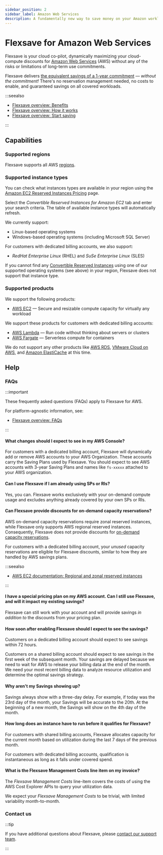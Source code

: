 ```yaml
---
sidebar_position: 2
sidebar_label: Amazon Web Services
description: A fundamentally new way to save money on your Amazon workloads without making long-term commitments
---
```


# Flexsave for Amazon Web Services

Flexsave is your cloud co-pilot, dynamically maximizing your cloud-compute discounts for [Amazon Web Services](https://aws.amazon.com) (AWS) without any of the risks or limitations of long-term use commitments.

Flexsave delivers [the equivalent savings of a 1-year commitment](../index.mdx#how-much-can-i-save) &mdash; _without the commitment!_ There's no reservation management needed, no costs to enable, and guaranteed savings on all covered workloads.

:::seealso

- [Flexsave overview: Benefits](../index.mdx#benefits)
- [Flexsave overview: How it works](../index.mdx#how-it-works)
- [Flexsave overview: Start saving](../index.mdx#start-saving)

:::

## Capabilities

### Supported regions

Flexsave supports all AWS [regions](https://docs.aws.amazon.com/AWSEC2/latest/UserGuide/using-regions-availability-zones.html#concepts-available-regions).

### Supported instance types

You can check what instances types are available in your region using the [Amazon EC2 Reserved Instances Pricing](https://aws.amazon.com/ec2/pricing/reserved-instances/pricing/) page.

Select the _Convertible Reserved Instances for Amazon EC2_ tab and enter your search criteria. The table of available instance types will automatically refresh.

We currently support:

- Linux-based operating systems
- Windows-based operating systems (including Microsoft SQL Server)

For customers with dedicated billing accounts, we also support:

- _RedHat Enterprise Linux_ (RHEL) and _SuSe Enterprise Linux_ (SLES)

If you cannot find any [Convertible Reserved Instances](https://docs.aws.amazon.com/whitepapers/latest/cost-optimization-reservation-models/standard-vs.-convertible-offering-classes.html) using one of our supported operating systems (see above) in your region, Flexsave does not support that instance type.

### Supported products

We support the following products:

- [AWS EC2](https://aws.amazon.com/ec2/) &mdash; Secure and resizable compute capacity for virtually any workload

We support these products for customers with dedicated billing accounts:

- [AWS Lambda](https://aws.amazon.com/lambda/) &mdash; Run code without thinking about servers or clusters
- [AWS Fargate](https://aws.amazon.com/fargate/) &mdash; Serverless compute for containers

We do not support any other products like [AWS RDS](https://aws.amazon.com/rds/), [VMware Cloud on AWS](https://aws.amazon.com/vmware/), and [Amazon ElastiCache](https://aws.amazon.com/elasticache/) at this time.

## Help

### FAQs

:::important

These frequently asked questions (FAQs) apply to Flexsave for AWS.

For platform-agnostic information, see:

- [Flexsave overview: FAQs](../index.mdx#faqs)

:::

#### What changes should I expect to see in my AWS Console?

For customers with a dedicated billing account, Flexsave will dynamically add or remove AWS accounts to your AWS Organization. These accounts carry the Saving Plans used by Flexsave. You should expect to see AWS accounts with 3-year Saving Plans and names like `fs-xxxxx` attached to your AWS organization.

#### Can I use Flexsave if I am already using SPs or RIs?

Yes, you can. Flexsave works exclusively with your on-demand compute usage and excludes anything already covered by your own SPs or RIs.

#### Can Flexsave provide discounts for on-demand capacity reservations?

AWS on-demand capacity reservations require zonal reserved instances, while Flexsave only supports AWS regional reserved instances. Consequently, Flexsave does not provide discounts for [on-demand capacity reservations](https://docs.aws.amazon.com/AWSEC2/latest/UserGuide/ec2-capacity-reservations.html).

For customers with a dedicated billing account, your _unused_ capacity reservations are eligible for Flexsave discounts, similar to how they are handled by AWS savings plans.

:::seealso

- [AWS EC2 documentation: Regional and zonal reserved instances](https://docs.aws.amazon.com/AWSEC2/latest/UserGuide/reserved-instances-scope.html)

:::

#### I have a special pricing plan on my AWS account. Can I still use Flexsave, and will it impact my existing savings?

Flexsave can still work with your account and will provide savings _in addition to_ the discounts from your pricing plan.

#### How soon after enabling Flexsave should I expect to see the savings?

Customers on a dedicated billing account should expect to see savings within 72 hours.

Customers on a shared billing account should expect to see savings in the first week of the subsequent month. Your savings are delayed because we need to wait for AWS to release your billing data at the end of the month. We need your most recent billing data to analyze resource utilization and determine the optimal savings strategy.

#### Why aren't my Savings showing up?

Savings always show with a three-day delay. For example, if today was the 23rd day of the month, your Savings will be accurate to the 20th. At the beginning of a new month, the Savings will show on the 4th day of the month.

#### How long does an instance have to run before it qualifies for Flexsave?

For customers with shared billing accounts, Flexsave allocates capacity for the current month based on utilization during the last 7 days of the previous month.

For customers with dedicated billing accounts, qualification is instantaneous as long as it falls under covered spend.

#### What is the Flexsave Management Costs line item on my invoice?

The _Flexsave Management Costs_ line-item covers the costs of using the AWS Cost Explorer APIs to query your utilization data.

We expect your _Flexsave Management Costs_ to be trivial, with limited variability month-to-month.

### Contact us

:::tip

If you have additional questions about Flexsave, please [contact our support team](../../services/consulting-support/index.mdx).

:::
